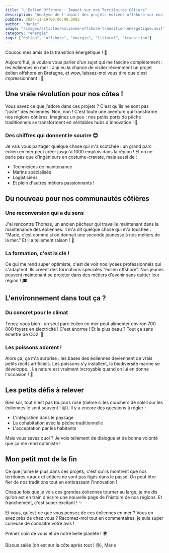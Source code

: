 ```yaml
---
title: "L'Éolien Offshore : Impact sur nos Territoires Côtiers"
description: "Analyse de l'impact des projets éoliens offshore sur nos communautés rurales côtières et leur contribution à la transition énergétique."
pubDate: 2024-11-19T00:00:00.000Z
author: "Marie"
image: "/images/articles/eolienne-offshore-transition-energetique.avif"
category: "energie"
tags: ["éolien", "offshore", "énergie", "littoral", "transition"]
---
```


Coucou mes amis de la transition énergétique ! 🌊

Aujourd'hui, je voulais vous parler d'un sujet qui me fascine complètement : les éoliennes en mer ! J'ai eu la chance de visiter récemment un projet éolien offshore en Bretagne, et wow, laissez-moi vous dire que c'est impressionnant ! 🌟

## Une vraie révolution pour nos côtes !

Vous savez ce que j'adore dans ces projets ? C'est qu'ils ne sont pas "juste" des éoliennes. Non, non ! C'est toute une aventure qui transforme nos régions côtières. Imaginez un peu : nos petits ports de pêche traditionnels se transforment en véritables hubs d'innovation ! 🚢

### Des chiffres qui donnent le sourire 😊

Je vais vous partager quelque chose qui m'a scotchée : un grand parc éolien en mer peut créer jusqu'à 1000 emplois dans la région ! Et on ne parle pas que d'ingénieurs en costume-cravate, mais aussi de :
- Techniciens de maintenance
- Marins spécialisés
- Logisticiens
- Et plein d'autres métiers passionnants !

## Du nouveau pour nos communautés côtières

### Une reconversion qui a du sens

J'ai rencontré Thomas, un ancien pêcheur qui travaille maintenant dans la maintenance des éoliennes. Il m'a dit quelque chose qui m'a touchée : "Marie, c'est comme si on donnait une seconde jeunesse à nos métiers de la mer." Et il a tellement raison ! 💙

### La formation, c'est la clé !

Ce qui me rend super optimiste, c'est de voir nos lycées professionnels qui s'adaptent. Ils créent des formations spéciales "éolien offshore". Nos jeunes peuvent maintenant se projeter dans des métiers d'avenir sans quitter leur région ! 🎓

## L'environnement dans tout ça ?

### Du concret pour le climat

Tenez-vous bien : un seul parc éolien en mer peut alimenter environ 700 000 foyers en électricité ! C'est énorme ! Et le plus beau ? Tout ça sans émettre de CO2. 🌿

### Les poissons adorent !

Alors ça, ça m'a surprise : les bases des éoliennes deviennent de vrais petits récifs artificiels. Les poissons s'y installent, la biodiversité marine se développe... La nature est vraiment incroyable quand on lui en donne l'occasion ! 🐠

## Les petits défis à relever

Bien sûr, tout n'est pas toujours rose (même si les couchers de soleil sur les éoliennes le sont souvent ! 😉). Il y a encore des questions à régler :
- L'intégration dans le paysage
- La cohabitation avec la pêche traditionnelle
- L'acceptation par les habitants

Mais vous savez quoi ? Je vois tellement de dialogue et de bonne volonté que ça me rend optimiste !

## Mon petit mot de la fin

Ce que j'aime le plus dans ces projets, c'est qu'ils montrent que nos territoires ruraux et côtiers ne sont pas figés dans le passé. On peut être fier de nos traditions tout en embrassant l'innovation ! 

Chaque fois que je vois ces grandes éoliennes tourner au large, je me dis qu'on est en train d'écrire une nouvelle page de l'histoire de nos régions. Et franchement, c'est super excitant ! ✨

Et vous, qu'est-ce que vous pensez de ces éoliennes en mer ? Vous en avez près de chez vous ? Racontez-moi tout en commentaires, je suis super curieuse de connaître votre avis ! 

Prenez soin de vous et de notre belle planète ! 🌍

Bisous salés (on est sur la côte après tout ! 😘),
Marie
